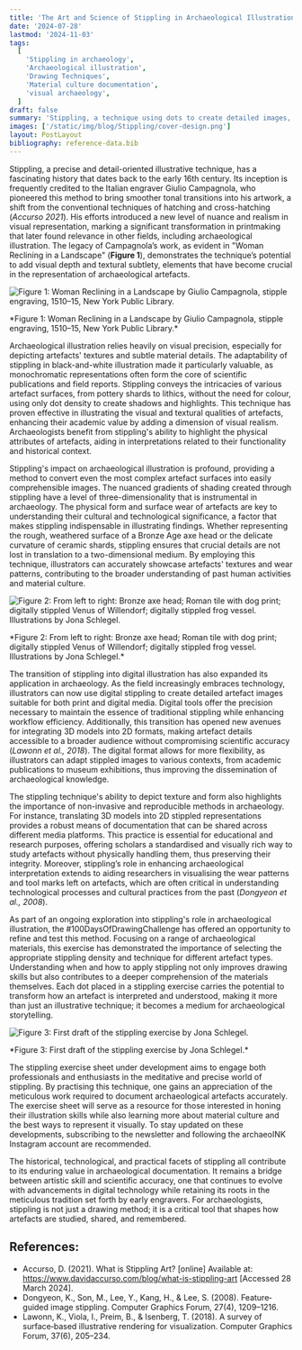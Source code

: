 ```yaml
---
title: 'The Art and Science of Stippling in Archaeological Illustrations'
date: '2024-07-28'
lastmod: '2024-11-03'
tags:
  [
    'Stippling in archaeology',
    'Archaeological illustration',
    'Drawing Techniques',
    'Material culture documentation',
    'visual archaeology',
  ]
draft: false
summary: 'Stippling, a technique using dots to create detailed images, has historical roots in the 16th century and remains a valuable tool in archaeological illustration. Its precision enhances the visual representation of artefacts, aiding in scholarly interpretation and material culture studies. Digital advancements have further expanded its application in archaeology, making artefact details more accessible.'
images: ['/static/img/blog/Stippling/cover-design.png']
layout: PostLayout
bibliography: reference-data.bib
---
```


Stippling, a precise and detail-oriented illustrative technique, has a fascinating history that dates back to the early 16th century. Its inception is frequently credited to the Italian engraver Giulio Campagnola, who pioneered this method to bring smoother tonal transitions into his artwork, a shift from the conventional techniques of hatching and cross-hatching (_Accurso 2021_). His efforts introduced a new level of nuance and realism in visual representation, marking a significant transformation in printmaking that later found relevance in other fields, including archaeological illustration. The legacy of Campagnola’s work, as evident in "Woman Reclining in a Landscape" (**Figure 1**), demonstrates the technique’s potential to add visual depth and textural subtlety, elements that have become crucial in the representation of archaeological artefacts.

![Figure 1: Woman Reclining in a Landscape by Giulio Campagnola, stipple engraving, 1510–15, New York Public Library.](/static/img/blog/Stippling/figure1-drawing-by-giulio-campagnola.jpeg)

<div className="bottom-8 text-sm">
  *Figure 1: Woman Reclining in a Landscape by Giulio Campagnola, stipple engraving, 1510–15, New
  York Public Library.*
</div>

Archaeological illustration relies heavily on visual precision, especially for depicting artefacts' textures and subtle material details. The adaptability of stippling in black-and-white illustration made it particularly valuable, as monochromatic representations often form the core of scientific publications and field reports. Stippling conveys the intricacies of various artefact surfaces, from pottery shards to lithics, without the need for colour, using only dot density to create shadows and highlights. This technique has proven effective in illustrating the visual and textural qualities of artefacts, enhancing their academic value by adding a dimension of visual realism. Archaeologists benefit from stippling's ability to highlight the physical attributes of artefacts, aiding in interpretations related to their functionality and historical context.

Stippling's impact on archaeological illustration is profound, providing a method to convert even the most complex artefact surfaces into easily comprehensible images. The nuanced gradients of shading created through stippling have a level of three-dimensionality that is instrumental in archaeology. The physical form and surface wear of artefacts are key to understanding their cultural and technological significance, a factor that makes stippling indispensable in illustrating findings. Whether representing the rough, weathered surface of a Bronze Age axe head or the delicate curvature of ceramic shards, stippling ensures that crucial details are not lost in translation to a two-dimensional medium. By employing this technique, illustrators can accurately showcase artefacts' textures and wear patterns, contributing to the broader understanding of past human activities and material culture.

![Figure 2: From left to right: Bronze axe head; Roman tile with dog print; digitally stippled Venus of Willendorf; digitally stippled frog vessel. Illustrations by Jona Schlegel.](/static/img/blog/Stippling/figure2-stippled-artifacts.jpeg)

<div className="bottom-8 text-sm">
  *Figure 2: From left to right: Bronze axe head; Roman tile with dog print; digitally stippled
  Venus of Willendorf; digitally stippled frog vessel. Illustrations by Jona Schlegel.*
</div>

The transition of stippling into digital illustration has also expanded its application in archaeology. As the field increasingly embraces technology, illustrators can now use digital stippling to create detailed artefact images suitable for both print and digital media. Digital tools offer the precision necessary to maintain the essence of traditional stippling while enhancing workflow efficiency. Additionally, this transition has opened new avenues for integrating 3D models into 2D formats, making artefact details accessible to a broader audience without compromising scientific accuracy (_Lawonn et al., 2018_). The digital format allows for more flexibility, as illustrators can adapt stippled images to various contexts, from academic publications to museum exhibitions, thus improving the dissemination of archaeological knowledge.

The stippling technique's ability to depict texture and form also highlights the importance of non-invasive and reproducible methods in archaeology. For instance, translating 3D models into 2D stippled representations provides a robust means of documentation that can be shared across different media platforms. This practice is essential for educational and research purposes, offering scholars a standardised and visually rich way to study artefacts without physically handling them, thus preserving their integrity. Moreover, stippling’s role in enhancing archaeological interpretation extends to aiding researchers in visualising the wear patterns and tool marks left on artefacts, which are often critical in understanding technological processes and cultural practices from the past (_Dongyeon et al., 2008_).

As part of an ongoing exploration into stippling's role in archaeological illustration, the #100DaysOfDrawingChallenge has offered an opportunity to refine and test this method. Focusing on a range of archaeological materials, this exercise has demonstrated the importance of selecting the appropriate stippling density and technique for different artefact types. Understanding when and how to apply stippling not only improves drawing skills but also contributes to a deeper comprehension of the materials themselves. Each dot placed in a stippling exercise carries the potential to transform how an artefact is interpreted and understood, making it more than just an illustrative technique; it becomes a medium for archaeological storytelling.

![Figure 3: First draft of the stippling exercise by Jona Schlegel.](/static/img/blog/Stippling/figure3-stippling-exercise.jpeg)

<div className="bottom-8 text-sm">
  *Figure 3: First draft of the stippling exercise by Jona Schlegel.*
</div>

The stippling exercise sheet under development aims to engage both professionals and enthusiasts in the meditative and precise world of stippling. By practising this technique, one gains an appreciation of the meticulous work required to document archaeological artefacts accurately. The exercise sheet will serve as a resource for those interested in honing their illustration skills while also learning more about material culture and the best ways to represent it visually. To stay updated on these developments, subscribing to the newsletter and following the archaeoINK Instagram account are recommended.

The historical, technological, and practical facets of stippling all contribute to its enduring value in archaeological documentation. It remains a bridge between artistic skill and scientific accuracy, one that continues to evolve with advancements in digital technology while retaining its roots in the meticulous tradition set forth by early engravers. For archaeologists, stippling is not just a drawing method; it is a critical tool that shapes how artefacts are studied, shared, and remembered.

## References:

- Accurso, D. (2021). What is Stippling Art? [online] Available at: https://www.davidaccurso.com/blog/what-is-stippling-art [Accessed 28 March 2024].
- Dongyeon, K., Son, M., Lee, Y., Kang, H., & Lee, S. (2008). Feature‐guided image stippling. Computer Graphics Forum, 27(4), 1209–1216.
- Lawonn, K., Viola, I., Preim, B., & Isenberg, T. (2018). A survey of surface‐based illustrative rendering for visualization. Computer Graphics Forum, 37(6), 205–234.
